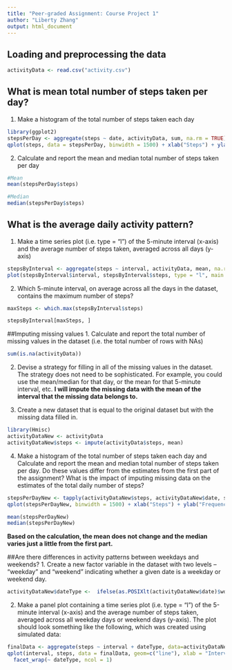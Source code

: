 ```yaml
---
title: "Peer-graded Assignment: Course Project 1"
author: "Liberty Zhang"
output: html_document
---
```


## Loading and preprocessing the data

```r
activityData <- read.csv("activity.csv")
```

## What is mean total number of steps taken per day?
1. Make a histogram of the total number of steps taken each day
```r
library(ggplot2)
stepsPerDay <- aggregate(steps ~ date, activityData, sum, na.rm = TRUE)
qplot(steps, data = stepsPerDay, binwidth = 1500) + xlab("Steps") + ylab("Frequency") + ggtitle("Total Number of Steps Taken Each Day")
```

2. Calculate and report the mean and median total number of steps taken per day

```r
#Mean
mean(stepsPerDay$steps)

#Median
median(stepsPerDay$steps)
```

## What is the average daily activity pattern?
1. Make a time series plot (i.e. type = "l") of the 5-minute interval (x-axis) and the average number of steps taken, averaged across all days (y-axis)

```r
stepsByInterval <- aggregate(steps ~ interval, activityData, mean, na.rm = TRUE)
plot(stepsByInterval$interval, stepsByInterval$steps, type = "l", main = "Average Number of Steps Taken Across All Day", xlab = "Interval", ylab = "Average Number of Steps")
```

2. Which 5-minute interval, on average across all the days in the dataset, contains the maximum number of steps?

```r
maxSteps <- which.max(stepsByInterval$steps)

stepsByInterval[maxSteps, ]
```

##Imputing missing values
1. Calculate and report the total number of missing values in the dataset (i.e. the total number of rows with NAs)

```r
sum(is.na(activityData))
```

2. Devise a strategy for filling in all of the missing values in the dataset. The strategy does not need to be sophisticated. For example, you could use the mean/median for that day, or the mean for that 5-minute interval, etc.
**I will impute the missing data with the mean of the interval that the missing data belongs to.**
    
3. Create a new dataset that is equal to the original dataset but with the missing data filled in.

```r
library(Hmisc)
activityDataNew <- activityData
activityDataNew$steps <- impute(activityData$steps, mean)
```

4. Make a histogram of the total number of steps taken each day and Calculate and report the mean and median total number of steps taken per day. Do these values differ from the estimates from the first part of the assignment? What is the impact of imputing missing data on the estimates of the total daily number of steps?

```r
stepsPerDayNew <- tapply(activityDataNew$steps, activityDataNew$date, sum)
qplot(stepsPerDayNew, binwidth = 1500) + xlab("Steps") + ylab("Frequency") + ggtitle("Total Number of Steps Taken Each Day (Imputed)")

mean(stepsPerDayNew)
median(stepsPerDayNew)
```
**Based on the calculation, the mean does not change and the median varies just a little from the first part.**

##Are there differences in activity patterns between weekdays and weekends?
1. Create a new factor variable in the dataset with two levels -- "weekday" and "weekend" indicating whether a given date is a weekday or weekend day.
```r
activityDataNew$dateType <-  ifelse(as.POSIXlt(activityDataNew$date)$wday %in% c(0,6), 'weekend', 'weekday')
```

2. Make a panel plot containing a time series plot (i.e. type = "l") of the 5-minute interval (x-axis) and the average number of steps taken, averaged across all weekday days or weekend days (y-axis). The plot should look something like the following, which was created using simulated data:

```r
finalData <- aggregate(steps ~ interval + dateType, data=activityDataNew, mean)
qplot(interval, steps, data = finalData, geom=c("line"), xlab = "Interval", ylab = "Steps") +
  facet_wrap(~ dateType, ncol = 1)
```




